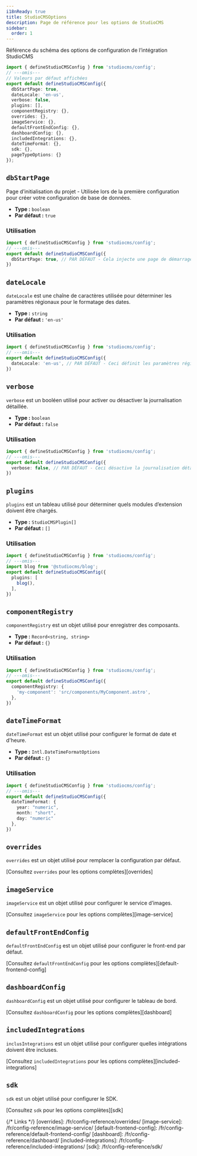 ```yaml
---
i18nReady: true
title: StudioCMSOptions
description: Page de référence pour les options de StudioCMS
sidebar:
  order: 1
---
```



Référence du schéma des options de configuration de l’intégration StudioCMS

```ts twoslash title="studiocms.config.mjs"
import { defineStudioCMSConfig } from 'studiocms/config';
// ---omis---
// Valeurs par défaut affichées
export default defineStudioCMSConfig({
  dbStartPage: true,
  dateLocale: 'en-us',
  verbose: false,
  plugins: [],
  componentRegistry: {},
  overrides: {},
  imageService: {},
  defaultFrontEndConfig: {},
  dashboardConfig: {},
  includedIntegrations: {},
  dateTimeFormat: {},
  sdk: {},
  pageTypeOptions: {}
});
```

## `dbStartPage`

Page d’initialisation du projet - Utilisée lors de la première configuration pour créer votre configuration de base de données.

- **Type :** `boolean`
- **Par défaut :** `true`

### Utilisation

```ts twoslash {2} title="studiocms.config.mjs"
import { defineStudioCMSConfig } from 'studiocms/config';
// ---omis---
export default defineStudioCMSConfig({
  dbStartPage: true, // PAR DÉFAUT - Cela injecte une page de démarrage pour configurer vos données de base de données.
})
```

## `dateLocale`

`dateLocale` est une chaîne de caractères utilisée pour déterminer les paramètres régionaux pour le formatage des dates.

- **Type :** `string`
- **Par défaut :** `'en-us'`

### Utilisation

```ts twoslash {2} title="studiocms.config.mjs"
import { defineStudioCMSConfig } from 'studiocms/config';
// ---omis---
export default defineStudioCMSConfig({
  dateLocale: 'en-us', // PAR DÉFAUT - Ceci définit les paramètres régionaux de date pour le formatage des dates.
})
```

## `verbose`

`verbose` est un booléen utilisé pour activer ou désactiver la journalisation détaillée.

- **Type :** `boolean`
- **Par défaut :** `false`

### Utilisation

```ts twoslash {2} title="studiocms.config.mjs"
import { defineStudioCMSConfig } from 'studiocms/config';
// ---omis---
export default defineStudioCMSConfig({
  verbose: false, // PAR DÉFAUT - Ceci désactive la journalisation détaillée.
})
```

## `plugins`

`plugins` est un tableau utilisé pour déterminer quels modules d’extension doivent être chargés.

- **Type :** `StudioCMSPlugin[]`
- **Par défaut :** `[]`

### Utilisation

```ts twoslash {1, 3-5} title="studiocms.config.mjs"
import { defineStudioCMSConfig } from 'studiocms/config';
// ---omis---
import blog from '@studiocms/blog';
export default defineStudioCMSConfig({
  plugins: [
    blog(),
  ],
})
```

## `componentRegistry`

`componentRegistry` est un objet utilisé pour enregistrer des composants.

- **Type :** `Record<string, string>`
- **Par défaut :** `{}`

### Utilisation

```ts twoslash {2-4} title="studiocms.config.mjs"
import { defineStudioCMSConfig } from 'studiocms/config';
// ---omis---
export default defineStudioCMSConfig({
  componentRegistry: {
    'my-component': 'src/components/MyComponent.astro',
  },
})
```

## `dateTimeFormat`

`dateTimeFormat` est un objet utilisé pour configurer le format de date et d'heure.

- **Type :** `Intl.DateTimeFormatOptions`
- **Par défaut :** `{}`

### Utilisation

```ts twoslash {2-6} title="studiocms.config.mjs"
import { defineStudioCMSConfig } from 'studiocms/config';
// ---omis---
export default defineStudioCMSConfig({
  dateTimeFormat: {
    year: "numeric",
    month: "short",
    day: "numeric"
  },
})
```

## `overrides`

`overrides` est un objet utilisé pour remplacer la configuration par défaut.

<ReadMore>[Consultez `overrides` pour les options complètes][overrides]</ReadMore>

## `imageService`

`imageService` est un objet utilisé pour configurer le service d’images.

<ReadMore>[Consultez `imageService` pour les options complètes][image-service]</ReadMore>

## `defaultFrontEndConfig`

`defaultFrontEndConfig` est un objet utilisé pour configurer le front-end par défaut.

<ReadMore>[Consultez `defaultFrontEndConfig` pour les options complètes][default-frontend-config]</ReadMore>

## `dashboardConfig`

`dashboardConfig` est un objet utilisé pour configurer le tableau de bord.

<ReadMore>[Consultez `dashboardConfig` pour les options complètes][dashboard]</ReadMore>

## `includedIntegrations`

`inclusIntegrations` est un objet utilisé pour configurer quelles intégrations doivent être incluses.

<ReadMore>[Consultez `includedIntegrations` pour les options complètes][included-integrations]</ReadMore>

## `sdk`

`sdk` est un objet utilisé pour configurer le SDK.

<ReadMore>[Consultez `sdk` pour les options complètes][sdk]</ReadMore>

{/* Links */}
[overrides]: /fr/config-reference/overrides/
[image-service]: /fr/config-reference/image-service/
[default-frontend-config]: /fr/config-reference/default-frontend-config/
[dashboard]: /fr/config-reference/dashboard/
[included-integrations]: /fr/config-reference/included-integrations/
[sdk]: /fr/config-reference/sdk/
